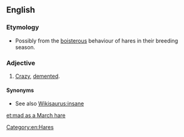 ==English==
{{wikipedia}}

===Etymology===
* Possibly from the [[boisterous]] behaviour of hares in their breeding season.

===Adjective===
{{en-adj|head=[[mad]] [[as]] [[a]] [[March]] [[hare]]|-}}

# {{label|en|simile|colloquial}} [[crazy|Crazy]], [[demented]].

====Synonyms====
* See also [[Wikisaurus:insane]]

[[Category:en:Hares]]

[[et:mad as a March hare]]